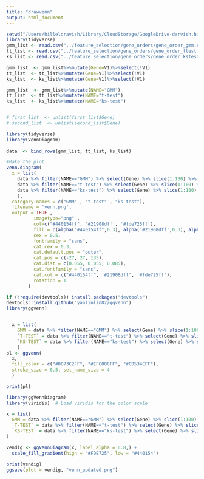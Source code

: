 ```yaml
---
title: "drawvenn"
output: html_document
---
```


```r
setwd("/Users/hilleldravish/Library/CloudStorage/GoogleDrive-darvish.hillel@mail.huji.ac.il/My Drive/CBIO-HACK/HackCode/liver_vs_liver_&_prepro/")
library(tidyverse)
gmm_list <- read.csv("../feature_selection/gene_orders/gene_order_gmm.csv", header = FALSE)
tt_list <- read.csv("../feature_selection/gene_orders/gene_order_ttest.csv", header = FALSE)
ks_list <- read.csv("../feature_selection/gene_orders/gene_order_kstest.csv", header = FALSE)

gmm_list  <- gmm_list%>%mutate(Gene=V1)%>%select(!V1)
tt_list  <- tt_list%>%mutate(Gene=V1)%>%select(!V1)
ks_list  <- ks_list%>%mutate(Gene=V1)%>%select(!V1)

gmm_list  <- gmm_list%>%mutate(NAME="GMM")
tt_list  <- tt_list%>%mutate(NAME="t-test")
ks_list  <- ks_list%>%mutate(NAME="ks-test")


# first_list  <- unlist(first_list$Gene)
# second_list  <- unlist(second_list$Gene)
```

```r
library(tidyverse)
library(VennDiagram)
 
data  <- bind_rows(gmm_list, tt_list, ks_list)

#Make the plot
venn.diagram(
  x = list(
    data %>% filter(NAME=="GMM") %>% select(Gene) %>% slice(1:100) %>% unlist() , 
    data %>% filter(NAME=="t-test") %>% select(Gene) %>% slice(1:100) %>% unlist() , 
    data %>% filter(NAME=="ks-test") %>% select(Gene) %>% slice(1:100) %>% unlist()
    ),
  category.names = c("GMM" , "t-test" , "ks-test"),
  filename = 'venn.png',
  output = TRUE ,
          imagetype="png" ,
          col=c("#440154ff", '#21908dff', '#fde725ff'),
          fill = c(alpha("#440154ff",0.3), alpha('#21908dff',0.3), alpha('#fde725ff',0.3)),
          cex = 0.5,
          fontfamily = "sans",
          cat.cex = 0.3,
          cat.default.pos = "outer",
          cat.pos = c(-27, 27, 135),
          cat.dist = c(0.055, 0.055, 0.085),
          cat.fontfamily = "sans",
          cat.col = c("#440154ff", '#21908dff', '#fde725ff'),
          rotation = 1
        )

```

```r
if (!require(devtools)) install.packages("devtools")
devtools::install_github("yanlinlin82/ggvenn")
library(ggvenn)


  x = list(
    GMM = data %>% filter(NAME=="GMM") %>% select(Gene) %>% slice(1:100) %>% unlist() , 
    `T-TEST` = data %>% filter(NAME=="t-test") %>% select(Gene) %>% slice(1:100) %>% unlist() ,
    `KS-TEST` = data %>% filter(NAME=="ks-test") %>% select(Gene) %>% slice(1:100) %>% unlist()
    )
pl <- ggvenn(
  x, 
  fill_color = c("#0073C2FF", "#EFC000FF", "#CD534CFF"),
  stroke_size = 0.5, set_name_size = 4
  )

print(pl)
```
```r
library(ggVennDiagram)
library(viridis)  # Load viridis for the color scale

x = list(
  GMM = data %>% filter(NAME=="GMM") %>% select(Gene) %>% slice(1:100) %>% unlist(),
  `T-TEST` = data %>% filter(NAME=="t-test") %>% select(Gene) %>% slice(1:100) %>% unlist(),
  `KS-TEST` = data %>% filter(NAME=="ks-test") %>% select(Gene) %>% slice(1:100) %>% unlist()
)

vendig <- ggVennDiagram(x, label_alpha = 0.8,) +
  scale_fill_gradient(high = "#FDE725", low = "#440154")

print(vendig)
ggsave(plot = vendig, "venn_updated.png")
```






